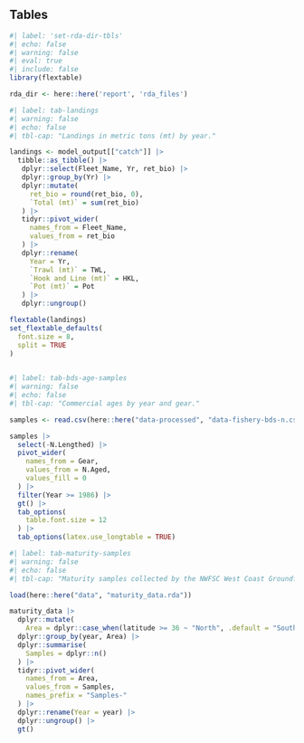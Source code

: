 ## Tables 
 
```r
#| label: 'set-rda-dir-tbls'
#| echo: false 
#| warning: false 
#| eval: true 
#| include: false
library(flextable)

rda_dir <- here::here('report', 'rda_files')

``` 


```r
#| label: tab-landings
#| warning: false
#| echo: false
#| tbl-cap: "Landings in metric tons (mt) by year."

landings <- model_output[["catch"]] |>
  tibble::as_tibble() |>
   dplyr::select(Fleet_Name, Yr, ret_bio) |>
   dplyr::group_by(Yr) |>
   dplyr::mutate(
     ret_bio = round(ret_bio, 0),
     `Total (mt)` = sum(ret_bio)
   ) |>
   tidyr::pivot_wider(
     names_from = Fleet_Name,
     values_from = ret_bio
   ) |>
   dplyr::rename(
     Year = Yr,
     `Trawl (mt)` = TWL,
     `Hook and Line (mt)` = HKL,
     `Pot (mt)` = Pot
   ) |>
   dplyr::ungroup()

flextable(landings) 
set_flextable_defaults(
  font.size = 8,
  split = TRUE
) 
    
```

\pagebreak

```r
#| label: tab-bds-age-samples
#| warning: false
#| echo: false
#| tbl-cap: "Commercial ages by year and gear."

samples <- read.csv(here::here("data-processed", "data-fishery-bds-n.csv"))

samples |>
  select(-N.Lengthed) |>
  pivot_wider(
    names_from = Gear,
    values_from = N.Aged,
    values_fill = 0
  ) |>
  filter(Year >= 1986) |>
  gt() |>
  tab_options(
    table.font.size = 12
  ) |>
  tab_options(latex.use_longtable = TRUE)

```

\pagebreak

```r
#| label: tab-maturity-samples
#| warning: false
#| echo: false
#| tbl-cap: "Maturity samples collected by the NWFSC West Coast Groundfish Bottom Trawl survey by year and area where north and south of 36 degress north latitude."

load(here::here("data", "maturity_data.rda"))

maturity_data |>
  dplyr::mutate(
    Area = dplyr::case_when(latitude >= 36 ~ "North", .default = "South")) |>
  dplyr::group_by(year, Area) |>
  dplyr::summarise(
    Samples = dplyr::n()
  ) |>
  tidyr::pivot_wider(
    names_from = Area,
    values_from = Samples,
    names_prefix = "Samples-"
  ) |>
  dplyr::rename(Year = year) |>
  dplyr::ungroup() |>
  gt() 

```
